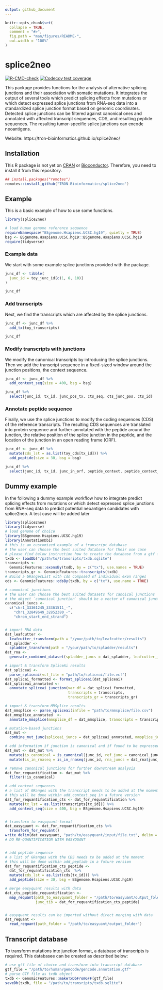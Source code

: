 ```yaml
---
output: github_document
---
```


<!-- README.md is generated from README.Rmd. Please edit that file -->

```r
knitr::opts_chunk$set(
  collapse = TRUE,
  comment = "#>",
  fig.path = "man/figures/README-",
  out.width = "100%"
)
```

# splice2neo

<!-- badges: start -->
[![R-CMD-check](https://github.com/TRON-Bioinformatics/splice2neo/workflows/R-CMD-check/badge.svg)](https://github.com/TRON-Bioinformatics/splice2neo/actions)
[![Codecov test coverage](https://codecov.io/gh/TRON-Bioinformatics/splice2neo/branch/master/graph/badge.svg)](https://codecov.io/gh/TRON-Bioinformatics/splice2neo?branch=master)
<!-- badges: end -->

This package provides functions for the analysis of alternative splicing
junctions and their association with somatic mutations. It integrates the output
of several tools which predict splicing effects from mutations or which detect
expressed splice junctions from RNA-seq data into a standardized splice junction
format based on genomic coordinates. Detected splice junctions can be filtered
against canonical ones and annotated with affected transcript sequences, CDS,
and resulting peptide sequences. The resulting tumor-specific splice junctions
can encode neoantigens.
 
Website: https://tron-bioinformatics.github.io/splice2neo/
 
## Installation

This R package is not yet on [CRAN](https://CRAN.R-project.org) or
[Bioconductor](https://www.bioconductor.org/). Therefore, you need to install it
from this repository. 

```r
## install.packages("remotes")
remotes::install_github("TRON-Bioinformatics/splice2neo")
```

## Example

This is a basic example of how to use some functions.

```r
library(splice2neo)

# load human genome reference sequence
requireNamespace("BSgenome.Hsapiens.UCSC.hg19", quietly = TRUE)
bsg <- BSgenome.Hsapiens.UCSC.hg19::BSgenome.Hsapiens.UCSC.hg19
require(tidyverse)

```

### Example data

We start with some example splice junctions provided with the package.
 
```r
junc_df <- tibble(
  junc_id = toy_junc_id[c(1, 6, 10)]
)

junc_df
```

### Add transcripts 

Next, we find the transcripts which are affected by the splice junctions.

```r
junc_df <- junc_df %>% 
  add_tx(toy_transcripts)

junc_df
```

### Modify transcripts with junctions

We modify the canonical transcripts by introducing the splice junctions. Then we
add the transcript sequence in a fixed-sized window around the junction
positions, the context sequence.


```r
junc_df <- junc_df %>% 
  add_context_seq(size = 400, bsg = bsg)

junc_df %>% 
  select(junc_id, tx_id, junc_pos_tx, cts_seq, cts_junc_pos, cts_id)

```

### Annotate peptide sequence

Finally, we use the splice junctions to modify the coding sequences (CDS) of the
reference transcripts. The resulting CDS sequences are translated into protein
sequence and further annotated with the peptide around the junction, the
relative position of the splice junction in the peptide, and the location of the
junction in an open reading frame (ORF).

```r

junc_df <- junc_df %>% 
  mutate(cds_lst = as.list(toy_cds[tx_id])) %>% 
  add_peptide(size = 30, bsg = bsg)

junc_df %>% 
  select(junc_id, tx_id, junc_in_orf, peptide_context, peptide_context_junc_pos)

```


## Dummy example

In the following a dummy example workflow how to integrate predict splicing effects from mutations or which detect
expressed splice junctions from RNA-seq data to predict potential neoantigen candidates with splice2neo. 
A test case will be added later

```r
library(splice2neo)
library(tidyverse)
# load genome of choice
library(BSgenome.Hsapiens.UCSC.hg19)
library(AnnotationDbi)
# this is an customized example of a transcript database
# the user can choose the best suited database for their use case
# please find below instruction how to create the database from a gtf file
txdb <- loadDb("/path/to/transripts/txdb.sqlite")
transcripts <-
  GenomicFeatures::exonsBy(txdb, by = c("tx"), use.names = TRUE)
transcripts_gr <- GenomicFeatures::transcripts(txdb)
# Build a GRangesList with cds composed of individual exon ranges
cds <- GenomicFeatures::cdsBy(txdb, by = c("tx"), use.name = TRUE)

# canonical junctions
# the user can choose the best suited datasets for canoical junctions
# the object `canonical junction` should be a vector of canonical junctions in the junction format
canonical_juncs <-
  c("chr1_33361245_33361511_-",
    "chr1_32849649_32852380_-",
    "chrom_start_end_strand")


# import RNA data
dat_leafcutter <-
  leafcutter_transform(path = "/your/path/to/leafcutter/results")
dat_spladder <-
  spladder_transform(path = "/your/path/to/spladder/results")
dat_rna <-
  generate_combined_dataset(spladder_juncs = dat_spladder, leafcutter_juncs = dat_spladder)

# import & transform SpliceAi results
dat_spliceai <-
  parse_spliceai(vcf_file = "path/to/spliceai/file.vcf")
dat_splicai_formatted <- format_spliceai(dat_spliceai)
dat_spliceai_annotated <-
  annotate_spliceai_junction(var_df = dat_splicai_formatted,
                             transcripts = transcripts,
                             transcripts_gr = transcripts_gr)

# import & transform MMSplice results
dat_mmsplice <- parse_spliceai(infile = "path/to/mmsplice/file.csv")
dat_mmsplice_annotated  <-
  annotate_mmsplice(mmsplice_df = dat_mmsplice, transcripts = transcripts)

# mutation-based junctions
dat_mut <-
  combine_mut_junc(spliceai_juncs = dat_spliceai_annotated, mmsplice_juncs = dat_mmsplice_annotated)

# add information if junction is canonical and if found to be expressed by Spladder or Leafcutter
dat_mut <- dat_mut %>%
  mutate(is_canonical = is_canonical(junc_id, ref_junc = canonical_juncs, exons_gr = transcripts)) %>%
  mutate(is_in_rnaseq = is_in_rnaseq(junc_id, rna_juncs = dat_rna$junc_id))

# remove canonical junctions for further downstream analysis
dat_for_requantification <- dat_mut %>%
  filter(!is_canonical)

# add context sequences
# a list of GRanges with the transcript needs to be added at the moment
# this will be done within add_context_seq in a future version
dat_for_requantification_cts <- dat_for_requantification %>%
  mutate(tx_lst = as.list(transcripts[tx_id])) %>%
  add_context_seq(size = 400, bsg = BSgenome.Hsapiens.UCSC.hg19)


# transform to easyquant-format
dat_easyquant <- dat_for_requantification_cts %>%
  transform_for_requant()
write_delim(dat_easyquant, "path/to/easyquant/input/file.txt", delim = "\t")
# DO RE-QUANTIFICATION WITH EASYQUANT


# add peptide sequence
# a list of GRanges with the CDS needs to be added at the moment
# this will be done within add_peptide in a future version
dat_for_requantification_cts_peptide <-
  dat_for_requantification_cts  %>%
  mutate(cds_lst = as.list(cds[tx_id])) %>%
  add_peptide(size = 30, bsg = BSgenome.Hsapiens.UCSC.hg19)

# merge easyquant results with data
dat_cts_peptide_requantification <-
  map_requant(path_to_easyquant_folder = "/path/to/easyuant/output_folder",
              junc_tib = dat_for_requantification_cts_peptide)


# easyquant results can be imported without direct merging with data
dat_requant <-
  read_requant(path_folder = "/path/to/easyuant/output_folder")
```



## Transcript database

To transform mutations into junction format, a database of transcripts is required. This databasee can be created as described below:  

```r
# use gtf file of choice and transform into transcript database
gtf_file = "/path/to/human/gencode/gencode.annotation.gtf"
# parse GTF file as txdb object
txdb <- GenomicFeatures::makeTxDbFromGFF(gtf_file)
saveDb(txdb, file = "/path/to/transripts/txdb.sqlite")


```

